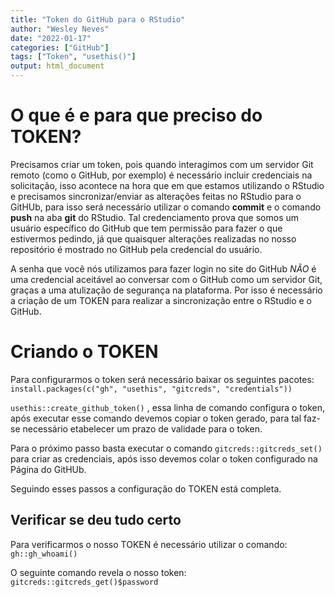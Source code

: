 ```yaml
---
title: "Token do GitHub para o RStudio"
author: "Wesley Neves"
date: "2022-01-17"
categories: ["GitHub"]
tags: ["Token", "usethis()"]
output: html_document
---
```


# O que é e para que preciso do TOKEN?

Precisamos criar um token, pois quando interagimos com um servidor Git remoto (como o GitHub, por exemplo) é necessário incluir credenciais na solicitação, isso acontece na hora que em que estamos utilizando o RStudio e precisamos sincronizar/enviar as alterações feitas no RStudio para o GitHUb, para isso será necessário utilizar o comando **commit** e o comando **push** na aba **git** do RStudio. Tal credenciamento prova que somos um usuário específico do GitHub que tem permissão para fazer o que estivermos pedindo, já que quaisquer alterações realizadas no nosso repositório é mostrado no GitHub pela credencial do usuário.

A senha que você nós utilizamos para fazer login no site do GitHub *NÃO* é uma credencial aceitável ao conversar com o GitHub como um servidor Git, graças a uma atulização de segurança na plataforma. Por isso é necessário a criação de um TOKEN para realizar a sincronização entre o RStudio e o GitHub.

# Criando o TOKEN

Para configurarmos o token será necessário baixar os seguintes pacotes: `install.packages(c("gh", "usethis", "gitcreds", "credentials"))`

`usethis::create_github_token()` , essa linha de comando configura o token, após executar esse comando devemos copiar o token gerado, para tal faz-se necessário etabelecer um prazo de validade para o token.

Para o próximo passo basta executar o comando `gitcreds::gitcreds_set()` para criar as credenciais, após isso devemos colar o token configurado na Página do GitHUb.

Seguindo esses passos a configuração do TOKEN está completa.

## Verificar se deu tudo certo

Para verificarmos o nosso TOKEN é necessário utilizar o comando: `gh::gh_whoami()`

O seguinte comando revela o nosso token: `gitcreds::gitcreds_get()$password`
